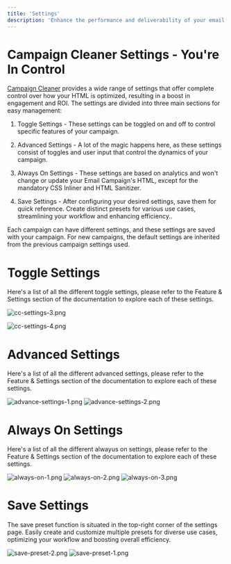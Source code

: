 ```yaml
---
title: 'Settings'
description: 'Enhance the performance and deliverability of your email campaigns with advanced settings. Optimize your emails for better results.'
---
```


# Campaign Cleaner Settings - You're In Control

[Campaign Cleaner](https://campaigncleaner.com) provides a wide range of settings that offer complete control over how your HTML is optimized, resulting in a boost in engagement and ROI. The settings are divided into three main sections for easy management:

1. Toggle Settings - These settings can be toggled on and off to control specific features of your campaign.

1. Advanced Settings - A lot of the magic happens here, as these settings consist of toggles and user input that control the dynamics of your campaign.

1. Always On Settings - These settings are based on analytics and won't change or update your Email Campaign's HTML, except for the mandatory CSS Inliner and HTML Sanitizer.

1. Save Settings - After configuring your desired settings, save them for quick reference. Create distinct presets for various use cases, streamlining your workflow and enhancing efficiency..

Each campaign can have different settings, and these settings are saved with your campaign. For new campaigns, the default settings are inherited from the previous campaign settings used.

# Toggle Settings

Here's a list of all the different toggle settings, please refer to the Feature & Settings section of the documentation to explore each of these settings.

![cc-settings-3.png](/images/cc-settings-3.png)

![cc-settings-4.png](/images/cc-settings-4.png)

# Advanced Settings
Here's a list of all the different advanced settings, please refer to the Feature & Settings section of the documentation to explore each of these settings.

![advance-settings-1.png](/images/advance-settings-1.png)
![advance-settings-2.png](/images/advance-settings-2.png)

# Always On Settings
Here's a list of all the different alwayus on settings, please refer to the Feature & Settings section of the documentation to explore each of these settings.

![always-on-1.png](/images/always-on-1.png)
![always-on-2.png](/images/always-on-2.png)
![always-on-3.png](/images/always-on-3.png)

# Save Settings 

The save preset function is situated in the top-right corner of the settings page. Easily create and customize multiple presets for diverse use cases, optimizing your workflow and boosting overall efficiency.

![save-preset-2.png](/images/save-preset-2.png)
![save-preset-1.png](/images/save-preset-1.png)
